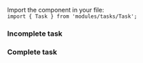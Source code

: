 
<Meta title="tasks/task" />

Import the component in your file:  
`import { Task } from 'modules/tasks/Task';`

### Incomplete task

<Preview>
  <Story name="incomplete task">
    <Task
      task={{
        id: 'task-1',
        task: 'Learning react testing library',
        completed: false,
      }}
      removeTask={action('click')}
    />
  </Story>
</Preview>

### Complete task

<Preview>
  <Story name="complete task">
    <Task
      task={{
        id: 'task-1',
        task: 'Learning react testing library',
        completed: true,
      }}
      removeTask={action('click')}
    />
  </Story>
</Preview>

<Props of={Task} />
